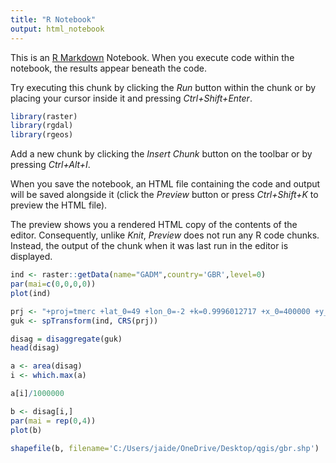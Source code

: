 ```yaml
---
title: "R Notebook"
output: html_notebook
---
```


This is an [R Markdown](http://rmarkdown.rstudio.com) Notebook. When you execute code within the notebook, the results appear beneath the code. 

Try executing this chunk by clicking the *Run* button within the chunk or by placing your cursor inside it and pressing *Ctrl+Shift+Enter*. 

```r
library(raster)
library(rgdal)
library(rgeos)
```

Add a new chunk by clicking the *Insert Chunk* button on the toolbar or by pressing *Ctrl+Alt+I*.

When you save the notebook, an HTML file containing the code and output will be saved alongside it (click the *Preview* button or press *Ctrl+Shift+K* to preview the HTML file).

The preview shows you a rendered HTML copy of the contents of the editor. Consequently, unlike *Knit*, *Preview* does not run any R code chunks. Instead, the output of the chunk when it was last run in the editor is displayed.
```r
ind <- raster::getData(name="GADM",country='GBR',level=0)
par(mai=c(0,0,0,0))
plot(ind)
```


```r
prj <- "+proj=tmerc +lat_0=49 +lon_0=-2 +k=0.9996012717 +x_0=400000 +y_0=-100000 +ellps=airy +datum=OSGB36 +units=m"
guk <- spTransform(ind, CRS(prj))
```

```r
disag = disaggregate(guk)
head(disag)
```
```r
a <- area(disag)
i <- which.max(a)

a[i]/1000000
```

```r
b <- disag[i,]
par(mai = rep(0,4))
plot(b)
```

```r
shapefile(b, filename='C:/Users/jaide/OneDrive/Desktop/qgis/gbr.shp')

```

